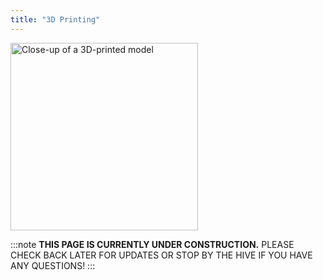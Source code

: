 ```yaml
---
title: "3D Printing"
---
```




<Image class="border-2 border-slate-200 rounded-lg" src={printing} alt="Close-up of a 3D-printed model" width="300" />

:::note
**THIS PAGE IS CURRENTLY UNDER CONSTRUCTION.**
PLEASE CHECK BACK LATER FOR UPDATES OR STOP BY THE HIVE IF YOU HAVE ANY QUESTIONS!
:::
